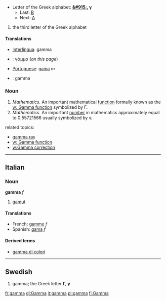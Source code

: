 *Letter of the Greek alphabet: '''[[&#915;]], &#947;'''
**Last: [[beta|&#914;]]
**Next: [[delta|&#916;]]

#the third letter of the Greek alphabet

==== Translations ====
*[[Interlingua]]: gamma
*{{el}}: γάμμα (''on this page'')
*[[Portuguese]]: [[gama]] ''m''
* {{sv}} : gamma

===Noun===
# ''Mathematics.'' An important mathematical [[function]] formally known as the [[w: Gamma function]] symbolized by &#915;.
# ''Mathematics.'' An important [[number]] in mathematics approximately equal to 0.55721566 usually symbolized by &#947;.

related topics:

*[[gamma ray]]
*[[w: Gamma function]]
*[[w:Gamma correction]]
----

==Italian==
===Noun===
'''gamma''' ''f''

# [[gamut]]

<!-- these cognate tanslations are interesting, please do not delete -->
====Translations====
*French: [[gamme]] ''f''
*Spanish: [[gama]] ''f''

====Derived terms====
*[[gamma di colori]]<!-- only if it's a set-phrase -->

----
==Swedish==
#gamma; the Greek letter '''Γ, γ'''

[[fr:gamma]]
[[gl:Gamma]]
[[it:gamma]]
[[pl:gamma]]
[[fi:Gamma]]